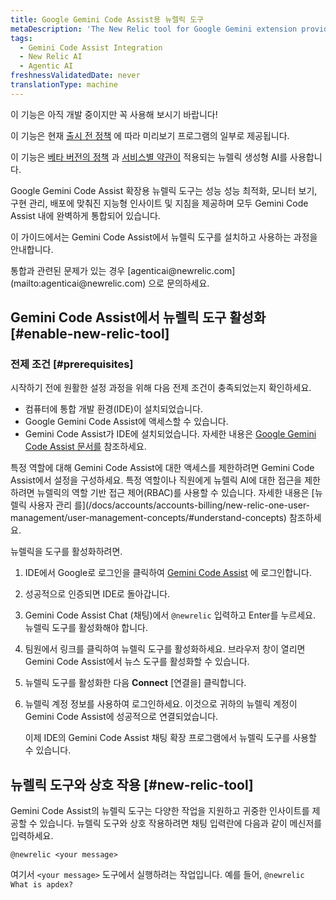 ```yaml
---
title: Google Gemini Code Assist용 뉴렐릭 도구
metaDescription: 'The New Relic tool for Google Gemini extension provides intelligent insights and guidance tailored to optimize application performance, monitor infrastructure, and manage deployments—all seamlessly integrated within Gemini Code Assist.'
tags:
  - Gemini Code Assist Integration
  - New Relic AI
  - Agentic AI
freshnessValidatedDate: never
translationType: machine
---
```


<Callout title="시사">
  이 기능은 아직 개발 중이지만 꼭 사용해 보시기 바랍니다!

  이 기능은 현재 [출시 전 정책](/docs/licenses/license-information/referenced-policies/new-relic-pre-release-policy) 에 따라 미리보기 프로그램의 일부로 제공됩니다.

  이 기능은 [베타 버전의 정책](/docs/licenses/license-information/referenced-policies/new-relic-pre-release-policy) 과 [서비스별 약관이](https://newrelic.com/termsandconditions/service-specific) 적용되는 뉴렐릭 생성형 AI를 사용합니다.
</Callout>

Google Gemini Code Assist 확장용 뉴렐릭 도구는 성능 성능 최적화, 모니터 보기, 구현 관리, 배포에 맞춰진 지능형 인사이트 및 지침을 제공하며 모두 Gemini Code Assist 내에 완벽하게 통합되어 있습니다.

이 가이드에서는 Gemini Code Assist에서 뉴렐릭 도구를 설치하고 사용하는 과정을 안내합니다.

<Callout variant="tip" title="팁">
  통합과 관련된 문제가 있는 경우 [agenticai@newrelic.com](mailto:agenticai@newrelic.com) 으로 문의하세요.
</Callout>

## Gemini Code Assist에서 뉴렐릭 도구 활성화 [#enable-new-relic-tool]

### 전제 조건 [#prerequisites]

시작하기 전에 원활한 설정 과정을 위해 다음 전제 조건이 충족되었는지 확인하세요.

* 컴퓨터에 통합 개발 환경(IDE)이 설치되었습니다.
* Google Gemini Code Assist에 액세스할 수 있습니다.
* Gemini Code Assist가 IDE에 설치되었습니다. 자세한 내용은 [Google Gemini Code Assist 문서를](https://cloud.google.com/gemini/docs/codeassist/overview) 참조하세요.

<Callout variant="tip" title="팁">
  특정 역할에 대해 Gemini Code Assist에 대한 액세스를 제한하려면 Gemini Code Assist에서 설정을 구성하세요. 특정 역할이나 직원에게 뉴렐릭 AI에 대한 접근을 제한하려면 뉴렐릭의 역할 기반 접근 제어(RBAC)를 사용할 수 있습니다. 자세한 내용은 [뉴렐릭 사용자 관리 를](/docs/accounts/accounts-billing/new-relic-one-user-management/user-management-concepts/#understand-concepts) 참조하세요.
</Callout>

뉴렐릭을 도구를 활성화하려면.

1. IDE에서 Google로 로그인을 클릭하여 [Gemini Code Assist](https://codeassist.google.com) 에 로그인합니다.

2. 성공적으로 인증되면 IDE로 돌아갑니다.

3. <DNT>Gemini Code Assist Chat</DNT> (채팅)에서 `@newrelic` 입력하고 Enter를 누르세요. 뉴렐릭 도구를 활성화해야 합니다.

4. 팀원에서 링크를 클릭하여 뉴렐릭 도구를 활성화하세요. 브라우저 창이 열리면 Gemini Code Assist에서 뉴스 도구를 활성화할 수 있습니다.

5. 뉴렐릭 도구를 활성화한 다음 **Connect** \[연결을] 클릭합니다.

6. 뉴렐릭 계정 정보를 사용하여 로그인하세요. 이것으로 귀하의 뉴렐릭 계정이 Gemini Code Assist에 성공적으로 연결되었습니다.

   이제 IDE의 Gemini Code Assist 채팅 확장 프로그램에서 뉴렐릭 도구를 사용할 수 있습니다.

## 뉴렐릭 도구와 상호 작용 [#new-relic-tool]

Gemini Code Assist의 뉴렐릭 도구는 다양한 작업을 지원하고 귀중한 인사이트를 제공할 수 있습니다. 뉴렐릭 도구와 상호 작용하려면 채팅 입력란에 다음과 같이 메신저를 입력하세요.

`@newrelic <your message>`

여기서 `<your message>` 도구에서 실행하려는 작업입니다. 예를 들어, `@newrelic What is apdex?`